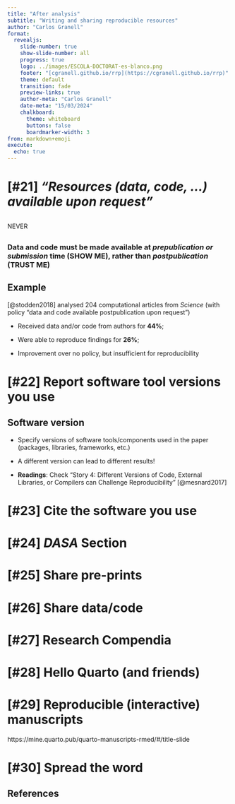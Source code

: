 ```yaml
---
title: "After analysis"
subtitle: "Writing and sharing reproducible resources"
author: "Carlos Granell"
format: 
  revealjs:
    slide-number: true
    show-slide-number: all
    progress: true
    logo: ../images/ESCOLA-DOCTORAT-es-blanco.png
    footer: "[cgranell.github.io/rrp](https://cgranell.github.io/rrp)"
    theme: default
    transition: fade
    preview-links: true
    author-meta: "Carlos Granell"
    date-meta: "15/03/2024"
    chalkboard: 
      theme: whiteboard
      buttons: false
      boardmarker-width: 3
from: markdown+emoji
execute:
  echo: true
---
```


# \[#21\] *"Resources (data, code, ...) available upon request"* {#rec21 .center .r-fit-text}



## {data-menu-title="Resources available upon request"}

::: {.r-fit-text}
NEVER
:::


## {data-menu-title="Resources available upon request (II)"}

### Data and code must be made available at *prepublication or submission* time (SHOW ME), rather than *postpublication* (TRUST ME)


::: {.fragment .fade-in}
::: callout-note
## **Example**


[@stodden2018] analysed 204 computational articles from *Science* (with
policy "data and code available postpublication upon request")

  - Received data and/or code from authors for **44%**;

  - Were able to reproduce findings for **26%**;

  - Improvement over no policy, but insufficient for reproducibility
:::
:::



# \[#22\] Report software tool versions you use {#rec22 .center .r-fit-text}

## Software version

::: {.incremental}
  -  Specify versions of software tools/components used in the paper (packages, libraries, frameworks, etc.)


  -  A different version can lead to different results!


  - **Readings**:  Check "Story 4: Different Versions of Code, External Libraries, or Compilers can Challenge Reproducibility" [@mesnard2017]
  

:::

# \[#23\] Cite the software you use {#rec23 .center .r-fit-text}


# \[#24\] *DASA* Section {#rec24 .center .r-fit-text}


# \[#25\] Share pre-prints {#rec25 .center .r-fit-text}


# \[#26\] Share data/code {#rec26 .center .r-fit-text}


# \[#27\] Research Compendia {#rec27 .center .r-fit-text}


# \[#28\] Hello Quarto (and friends) {#rec28 .center .r-fit-text}


# \[#29\] Reproducible (interactive) manuscripts {#rec29 .center .r-fit-text}

https://mine.quarto.pub/quarto-manuscripts-rmed/#/title-slide

# \[#30\] Spread the word {#rec30 .center .r-fit-text}


## References
